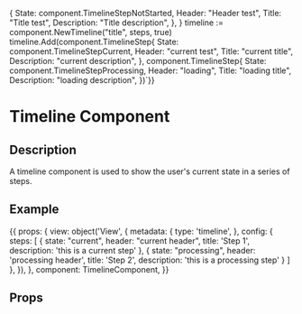 
  {
    State:       component.TimelineStepNotStarted,
    Header:      "Header test",
    Title:       "Title test",
    Description: "Title description",
  },
}
timeline := component.NewTimeline("title", steps, true)
timeline.Add(component.TimelineStep{
  State:       component.TimelineStepCurrent,
  Header:      "current test",
  Title:       "current title",
  Description: "current description",
}, component.TimelineStep{
  State:       component.TimelineStepProcessing,
  Header:      "loading",
  Title:       "loading title",
  Description: "loading description",
})`}}

<h1>Timeline Component</h1>
<h2>Description</h2>

<p>A timeline component is used to show the user's current state in a series of steps.</p>

<h2>Example</h2>

<Meta title="Components/Timeline" component={TimelineComponent} />

<Canvas withToolbar>
  <Story name="Timeline component" parameters={{ docs: timelineDocs }} height="800px" >
    {{
      props: {
        view: object('View', {
          metadata: {
            type: 'timeline',
          },
          config: {
            steps: [
              {
                state: "current",
                header: "current header",
                title: 'Step 1',
                description: 'this is a current step'
              },
              {
                state: "processing",
                header: 'processing header',
                title: 'Step 2',
                description: 'this is a processing step'
              }
            ]
          },
        }),
      },
      component: TimelineComponent,
    }}
  </Story>
</Canvas>

<h2>Props</h2>
<ArgsTable of={TimelineComponent} />
